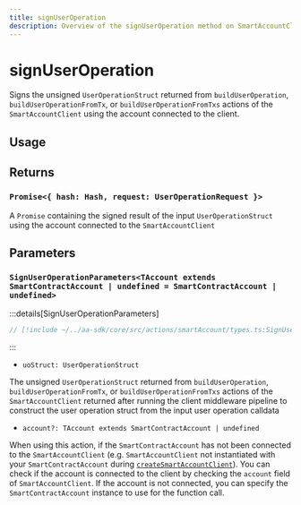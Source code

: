 ```yaml
---
title: signUserOperation
description: Overview of the signUserOperation method on SmartAccountClient
---
```


# signUserOperation

Signs the unsigned `UserOperationStruct` returned from `buildUserOperation`, `buildUserOperationFromTx`, or `buildUserOperationFromTxs` actions of the `SmartAccountClient` using the account connected to the client.

## Usage


<BuildSignSendRawUo />

## Returns

### `Promise<{ hash: Hash, request: UserOperationRequest }>`

A `Promise` containing the signed result of the input `UserOperationStruct` using the account connected to the `SmartAccountClient`

## Parameters

### `SignUserOperationParameters<TAccount extends SmartContractAccount | undefined = SmartContractAccount | undefined>`

:::details[SignUserOperationParameters]

```ts
// [!include ~/../aa-sdk/core/src/actions/smartAccount/types.ts:SignUserOperationParameters]
```

:::

- `uoStruct: UserOperationStruct`

The unsigned `UserOperationStruct` returned from `buildUserOperation`, `buildUserOperationFromTx`, or `buildUserOperationFromTxs` actions of the `SmartAccountClient` returned after running the client middleware pipeline to construct the user operation struct from the input user operation calldata

- `account?: TAccount extends SmartContractAccount | undefined`

When using this action, if the `SmartContractAccount` has not been connected to the `SmartAccountClient` (e.g. `SmartAccountClient` not instantiated with your `SmartContractAccount` during [`createSmartAccountClient`](/packages/aa-core/smart-account-client/)). You can check if the account is connected to the client by checking the `account` field of `SmartAccountClient`. If the account is not connected, you can specify the `SmartContractAccount` instance to use for the function call.
